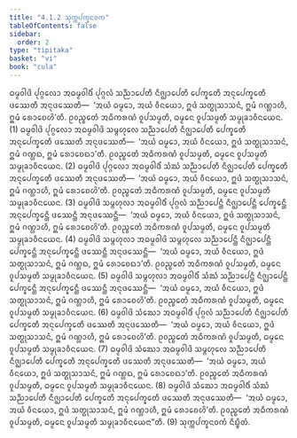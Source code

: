 ```yaml
---
title: "4.1.2 ᩈᩩᨠ᩠ᨠᨸᨠ᩠ᨡᨶᩅᨠ"
tableOfContents: false
sidebar:
  order: 2
type: "tipitaka"
basket: "vi"
book: "cula"
---
```



<DynamicBreadcrumb />

<Division number="188" book="cula">

<Paragraph number="797" book="cula">
ᨵᨾ᩠ᨾᩅᩤᨴᩦ ᨸᩩᨣ᩠ᨣᩃᩮᩣ ᩋᨵᨾ᩠ᨾᩅᩤᨴᩥᩴ ᨸᩩᨣ᩠ᨣᩃᩴ ᩈᨬ᩠ᨬᩣᨸᩮᨲᩥ ᨶᩥᨩ᩠ᨫᩣᨸᩮᨲᩥ ᨸᩮᨠ᩠ᨡᩮᨲᩥ ᩋᨶᩩᨸᩮᨠ᩠ᨡᩮᨲᩥ ᨴᩔᩮᨲᩥ ᩋᨶᩩᨴᩔᩮᨲᩥ—  ‘ᩋᨿᩴ ᨵᨾ᩠ᨾᩮᩣ, ᩋᨿᩴ ᩅᩥᨶᨿᩮᩣ, ᩍᨴᩴ ᩈᨲ᩠ᨳᩩᩈᩣᩈᨶᩴ, ᩍᨾᩴ ᨣᨱ᩠ᩉᩣᩉᩥ, ᩍᨾᩴ ᩁᩮᩣᨧᩮᩉᩦ’ᨲᩥ. ᩑᩅᨬ᩠ᨧᩮᨲᩴ ᩋᨵᩥᨠᩁᨱᩴ ᩅᩪᨸᩈᨾ᩠ᨾᨲᩥ, ᨵᨾ᩠ᨾᩮᨶ ᩅᩪᨸᩈᨾ᩠ᨾᨲᩥ ᩈᨾ᩠ᨾᩩᨡᩣᩅᩥᨶᨿᩮᨶ. (1)
</Paragraph>

<Paragraph number="798" book="cula">
ᨵᨾ᩠ᨾᩅᩤᨴᩦ ᨸᩩᨣ᩠ᨣᩃᩮᩣ ᩋᨵᨾ᩠ᨾᩅᩤᨴᩦ ᩈᨾ᩠ᨻᩉᩩᩃᩮ ᩈᨬ᩠ᨬᩣᨸᩮᨲᩥ ᨶᩥᨩ᩠ᨫᩣᨸᩮᨲᩥ ᨸᩮᨠ᩠ᨡᩮᨲᩥ ᩋᨶᩩᨸᩮᨠ᩠ᨡᩮᨲᩥ ᨴᩔᩮᨲᩥ ᩋᨶᩩᨴᩔᩮᨲᩥ—  ‘ᩋᨿᩴ ᨵᨾ᩠ᨾᩮᩣ, ᩋᨿᩴ ᩅᩥᨶᨿᩮᩣ, ᩍᨴᩴ ᩈᨲ᩠ᨳᩩᩈᩣᩈᨶᩴ, ᩍᨾᩴ ᨣᨱ᩠ᩉᨳ, ᩍᨾᩴ ᩁᩮᩣᨧᩮᨳᩣ’ᨲᩥ. ᩑᩅᨬ᩠ᨧᩮᨲᩴ ᩋᨵᩥᨠᩁᨱᩴ ᩅᩪᨸᩈᨾ᩠ᨾᨲᩥ, ᨵᨾ᩠ᨾᩮᨶ ᩅᩪᨸᩈᨾ᩠ᨾᨲᩥ ᩈᨾ᩠ᨾᩩᨡᩣᩅᩥᨶᨿᩮᨶ. (2)
</Paragraph>

<Paragraph number="799" book="cula">
ᨵᨾ᩠ᨾᩅᩤᨴᩦ ᨸᩩᨣ᩠ᨣᩃᩮᩣ ᩋᨵᨾ᩠ᨾᩅᩤᨴᩥᩴ ᩈᩴᨥᩴ ᩈᨬ᩠ᨬᩣᨸᩮᨲᩥ ᨶᩥᨩ᩠ᨫᩣᨸᩮᨲᩥ ᨸᩮᨠ᩠ᨡᩮᨲᩥ ᩋᨶᩩᨸᩮᨠ᩠ᨡᩮᨲᩥ ᨴᩔᩮᨲᩥ ᩋᨶᩩᨴᩔᩮᨲᩥ—  ‘ᩋᨿᩴ ᨵᨾ᩠ᨾᩮᩣ, ᩋᨿᩴ ᩅᩥᨶᨿᩮᩣ, ᩍᨴᩴ ᩈᨲ᩠ᨳᩩᩈᩣᩈᨶᩴ, ᩍᨾᩴ ᨣᨱ᩠ᩉᩣᩉᩥ, ᩍᨾᩴ ᩁᩮᩣᨧᩮᩉᩦ’ᨲᩥ. ᩑᩅᨬ᩠ᨧᩮᨲᩴ ᩋᨵᩥᨠᩁᨱᩴ ᩅᩪᨸᩈᨾ᩠ᨾᨲᩥ, ᨵᨾ᩠ᨾᩮᨶ ᩅᩪᨸᩈᨾ᩠ᨾᨲᩥ ᩈᨾ᩠ᨾᩩᨡᩣᩅᩥᨶᨿᩮᨶ. (3)
</Paragraph>

<Paragraph number="800" book="cula">
ᨵᨾ᩠ᨾᩅᩤᨴᩦ ᩈᨾ᩠ᨻᩉᩩᩃᩣ ᩋᨵᨾ᩠ᨾᩅᩤᨴᩥᩴ ᨸᩩᨣ᩠ᨣᩃᩴ ᩈᨬ᩠ᨬᩣᨸᩮᨶ᩠ᨲᩥ ᨶᩥᨩ᩠ᨫᩣᨸᩮᨶ᩠ᨲᩥ ᨸᩮᨠ᩠ᨡᩮᨶ᩠ᨲᩥ ᩋᨶᩩᨸᩮᨠ᩠ᨡᩮᨶ᩠ᨲᩥ ᨴᩔᩮᨶ᩠ᨲᩥ ᩋᨶᩩᨴᩔᩮᨶ᩠ᨲᩥ—  ‘ᩋᨿᩴ ᨵᨾ᩠ᨾᩮᩣ, ᩋᨿᩴ ᩅᩥᨶᨿᩮᩣ, ᩍᨴᩴ ᩈᨲ᩠ᨳᩩᩈᩣᩈᨶᩴ, ᩍᨾᩴ ᨣᨱ᩠ᩉᩣᩉᩥ, ᩍᨾᩴ ᩁᩮᩣᨧᩮᩉᩦ’ᨲᩥ. ᩑᩅᨬ᩠ᨧᩮᨲᩴ ᩋᨵᩥᨠᩁᨱᩴ ᩅᩪᨸᩈᨾ᩠ᨾᨲᩥ, ᨵᨾ᩠ᨾᩮᨶ ᩅᩪᨸᩈᨾ᩠ᨾᨲᩥ ᩈᨾ᩠ᨾᩩᨡᩣᩅᩥᨶᨿᩮᨶ. (4)
</Paragraph>

<Paragraph number="801" book="cula">
ᨵᨾ᩠ᨾᩅᩤᨴᩦ ᩈᨾ᩠ᨻᩉᩩᩃᩣ ᩋᨵᨾ᩠ᨾᩅᩤᨴᩦ ᩈᨾ᩠ᨻᩉᩩᩃᩮ ᩈᨬ᩠ᨬᩣᨸᩮᨶ᩠ᨲᩥ ᨶᩥᨩ᩠ᨫᩣᨸᩮᨶ᩠ᨲᩥ ᨸᩮᨠ᩠ᨡᩮᨶ᩠ᨲᩥ ᩋᨶᩩᨸᩮᨠ᩠ᨡᩮᨶ᩠ᨲᩥ ᨴᩔᩮᨶ᩠ᨲᩥ ᩋᨶᩩᨴᩔᩮᨶ᩠ᨲᩥ—  ‘ᩋᨿᩴ ᨵᨾ᩠ᨾᩮᩣ, ᩋᨿᩴ ᩅᩥᨶᨿᩮᩣ, ᩍᨴᩴ ᩈᨲ᩠ᨳᩩᩈᩣᩈᨶᩴ, ᩍᨾᩴ ᨣᨱ᩠ᩉᨳ, ᩍᨾᩴ ᩁᩮᩣᨧᩮᨳᩣ’ᨲᩥ. ᩑᩅᨬ᩠ᨧᩮᨲᩴ ᩋᨵᩥᨠᩁᨱᩴ ᩅᩪᨸᩈᨾ᩠ᨾᨲᩥ, ᨵᨾ᩠ᨾᩮᨶ ᩅᩪᨸᩈᨾ᩠ᨾᨲᩥ ᩈᨾ᩠ᨾᩩᨡᩣᩅᩥᨶᨿᩮᨶ. (5)
</Paragraph>

<Paragraph number="802" book="cula">
ᨵᨾ᩠ᨾᩅᩤᨴᩦ ᩈᨾ᩠ᨻᩉᩩᩃᩣ ᩋᨵᨾ᩠ᨾᩅᩤᨴᩥᩴ ᩈᩴᨥᩴ ᩈᨬ᩠ᨬᩣᨸᩮᨶ᩠ᨲᩥ ᨶᩥᨩ᩠ᨫᩣᨸᩮᨶ᩠ᨲᩥ ᨸᩮᨠ᩠ᨡᩮᨶ᩠ᨲᩥ ᩋᨶᩩᨸᩮᨠ᩠ᨡᩮᨶ᩠ᨲᩥ ᨴᩔᩮᨶ᩠ᨲᩥ ᩋᨶᩩᨴᩔᩮᨶ᩠ᨲᩥ—  ‘ᩋᨿᩴ ᨵᨾ᩠ᨾᩮᩣ, ᩋᨿᩴ ᩅᩥᨶᨿᩮᩣ, ᩍᨴᩴ ᩈᨲ᩠ᨳᩩᩈᩣᩈᨶᩴ, ᩍᨾᩴ ᨣᨱ᩠ᩉᩣᩉᩥ, ᩍᨾᩴ ᩁᩮᩣᨧᩮᩉᩦ’ᨲᩥ. ᩑᩅᨬ᩠ᨧᩮᨲᩴ ᩋᨵᩥᨠᩁᨱᩴ ᩅᩪᨸᩈᨾ᩠ᨾᨲᩥ, ᨵᨾ᩠ᨾᩮᨶ ᩅᩪᨸᩈᨾ᩠ᨾᨲᩥ ᩈᨾ᩠ᨾᩩᨡᩣᩅᩥᨶᨿᩮᨶ. (6)
</Paragraph>

<Paragraph number="803" book="cula">
ᨵᨾ᩠ᨾᩅᩤᨴᩦ ᩈᩴᨥᩮᩣ ᩋᨵᨾ᩠ᨾᩅᩤᨴᩥᩴ ᨸᩩᨣ᩠ᨣᩃᩴ ᩈᨬ᩠ᨬᩣᨸᩮᨲᩥ ᨶᩥᨩ᩠ᨫᩣᨸᩮᨲᩥ ᨸᩮᨠ᩠ᨡᩮᨲᩥ ᩋᨶᩩᨸᩮᨠ᩠ᨡᩮᨲᩥ ᨴᩔᩮᨲᩥ ᩋᨶᩩᨴᩔᩮᨲᩥ—  ‘ᩋᨿᩴ ᨵᨾ᩠ᨾᩮᩣ, ᩋᨿᩴ ᩅᩥᨶᨿᩮᩣ, ᩍᨴᩴ ᩈᨲ᩠ᨳᩩᩈᩣᩈᨶᩴ, ᩍᨾᩴ ᨣᨱ᩠ᩉᩣᩉᩥ, ᩍᨾᩴ ᩁᩮᩣᨧᩮᩉᩦ’ᨲᩥ. ᩑᩅᨬ᩠ᨧᩮᨲᩴ ᩋᨵᩥᨠᩁᨱᩴ ᩅᩪᨸᩈᨾ᩠ᨾᨲᩥ, ᨵᨾ᩠ᨾᩮᨶ ᩅᩪᨸᩈᨾ᩠ᨾᨲᩥ ᩈᨾ᩠ᨾᩩᨡᩣᩅᩥᨶᨿᩮᨶ. (7)
</Paragraph>

<Paragraph number="804" book="cula">
ᨵᨾ᩠ᨾᩅᩤᨴᩦ ᩈᩴᨥᩮᩣ ᩋᨵᨾ᩠ᨾᩅᩤᨴᩦ ᩈᨾ᩠ᨻᩉᩩᩃᩮ ᩈᨬ᩠ᨬᩣᨸᩮᨲᩥ ᨶᩥᨩ᩠ᨫᩣᨸᩮᨲᩥ ᨸᩮᨠ᩠ᨡᩮᨲᩥ ᩋᨶᩩᨸᩮᨠ᩠ᨡᩮᨲᩥ ᨴᩔᩮᨲᩥ ᩋᨶᩩᨴᩔᩮᨲᩥ—  ‘ᩋᨿᩴ ᨵᨾ᩠ᨾᩮᩣ, ᩋᨿᩴ ᩅᩥᨶᨿᩮᩣ, ᩍᨴᩴ ᩈᨲ᩠ᨳᩩᩈᩣᩈᨶᩴ, ᩍᨾᩴ ᨣᨱ᩠ᩉᨳ, ᩍᨾᩴ ᩁᩮᩣᨧᩮᨳᩣ’ᨲᩥ. ᩑᩅᨬ᩠ᨧᩮᨲᩴ ᩋᨵᩥᨠᩁᨱᩴ ᩅᩪᨸᩈᨾ᩠ᨾᨲᩥ, ᨵᨾ᩠ᨾᩮᨶ ᩅᩪᨸᩈᨾ᩠ᨾᨲᩥ ᩈᨾ᩠ᨾᩩᨡᩣᩅᩥᨶᨿᩮᨶ. (8)
</Paragraph>

<Paragraph number="805" book="cula">
ᨵᨾ᩠ᨾᩅᩤᨴᩦ ᩈᩴᨥᩮᩣ ᩋᨵᨾ᩠ᨾᩅᩤᨴᩥᩴ ᩈᩴᨥᩴ ᩈᨬ᩠ᨬᩣᨸᩮᨲᩥ ᨶᩥᨩ᩠ᨫᩣᨸᩮᨲᩥ ᨸᩮᨠ᩠ᨡᩮᨲᩥ ᩋᨶᩩᨸᩮᨠ᩠ᨡᩮᨲᩥ ᨴᩔᩮᨲᩥ ᩋᨶᩩᨴᩔᩮᨲᩥ—  ‘ᩋᨿᩴ ᨵᨾ᩠ᨾᩮᩣ, ᩋᨿᩴ ᩅᩥᨶᨿᩮᩣ, ᩍᨴᩴ ᩈᨲ᩠ᨳᩩᩈᩣᩈᨶᩴ, ᩍᨾᩴ ᨣᨱ᩠ᩉᩣᩉᩥ, ᩍᨾᩴ ᩁᩮᩣᨧᩮᩉᩦ’ᨲᩥ. ᩑᩅᨬ᩠ᨧᩮᨲᩴ ᩋᨵᩥᨠᩁᨱᩴ ᩅᩪᨸᩈᨾ᩠ᨾᨲᩥ, ᨵᨾ᩠ᨾᩮᨶ ᩅᩪᨸᩈᨾ᩠ᨾᨲᩥ ᩈᨾ᩠ᨾᩩᨡᩣᩅᩥᨶᨿᩮᨶᩣ”ᨲᩥ. (9)

</Paragraph>
</Division>

<Paragraph number="806" type="center" book="cula">
ᩈᩩᨠ᩠ᨠᨸᨠ᩠ᨡᨶᩅᨠᩴ ᨶᩥᨭ᩠ᨮᩥᨲᩴ.
</Paragraph>